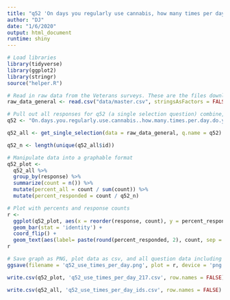 ```yaml
---
title: "q52 'On days you regularly use cannabis, how many times per day do you use cannabis?' National Veterans"
author: "DJ"
date: "1/6/2020"
output: html_document
runtime: shiny
---
```


```r
# Load libraries
library(tidyverse)
library(ggplot2)
library(stringr)
source("helper.R")
```

```r
# Read in raw data from the Veterans surveys. These are the files downloaded from survey monkey saved as a .csv
raw_data_general <- read.csv("data/master.csv", stringsAsFactors = FALSE)
```

```r
# Pull out all responses for q52 (a single selection question) combine, then determine 'question n'
q52 <- "On.days.you.regularly.use.cannabis..how.many.times.per.day.do.you.use.cannabis."

q52_all <- get_single_selection(data = raw_data_general, q.name = q52)

q52_n <- length(unique(q52_all$id))
```

```r
# Manipulate data into a graphable format
q52_plot <- 
  q52_all %>%
  group_by(response) %>%
  summarize(count = n()) %>%
  mutate(percent_all = count / sum(count)) %>%
  mutate(percent_responded = count / q52_n)
```

```r
# Plot with percents and response counts
r <- 
  ggplot(q52_plot, aes(x = reorder(response, count), y = percent_responded)) +
  geom_bar(stat = 'identity') +
  coord_flip() +
  geom_text(aes(label= paste(round(percent_responded, 2), count, sep = "***")))
r
```

```r
# Save graph as PNG, plot data as csv, and all question data including response IDs as csv (save question n and N at end of plot file as "_x.x")
ggsave(filename = 'q52_use_times_per_day.png', plot = r, device = 'png')

write.csv(q52_plot, 'q52_use_times_per_day_217.csv', row.names = FALSE)

write.csv(q52_all, 'q52_use_times_per_day_ids.csv', row.names = FALSE)
```
